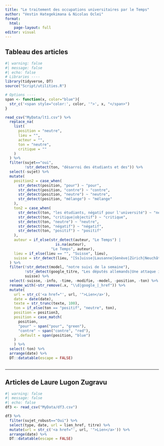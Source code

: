 ```yaml
---
title: "Le traitement des occupations universitaires par le Temps"
author: "Vestin Hategekimana & Nicolas Oclei"
format: 
  html:
    page-layout: full
editor: visual
---
```


## Tableau des articles

```r
#| warning: false
#| message: false
#| echo: false
# Libraries ----
library(tidyverse, DT)
source("Script/utilities.R")

# Options ----
span <- function(x, color="blue"){
  str_c('<span style="color:', color, '">', x, "</span>")
}

read_csv("MyData/lt1.csv") %>% 
  replace_na(
    list(
      position = "neutre",
      lieu = "",
      acteur = "",
      ton = "neutre",
      critique = ""
    )
  ) %>% 
  filter(sujet=="oui",
         !str_detect(ton, "désarroi des étudiants et des")) %>% 
  select(-sujet) %>% 
  mutate(
    position2 = case_when(
      str_detect(position, "pour") ~ "pour",
      str_detect(position, "contre") ~ "contre",
      str_detect(position, "neutre") ~ "neutre",
      str_detect(position, "mélange") ~ "mélange"
    ),
    ton2 = case_when(
      str_detect(ton, "les étudiants, négatif pour l'université") ~ "neutre",
      str_detect(ton, "critique|objectif") ~ "critique",
      str_detect(ton, "neutre") ~ "neutre",
      str_detect(ton, "négatif") ~ "négatif",
      str_detect(ton, "positif") ~ "positif"
    ),
    auteur = if_else(str_detect(auteur, "Le Temps") | 
                       is.na(auteur),
                     "Le Temps", auteur),
    lieu = if_else(lieu == "", "Suisse", lieu),
    suisse = str_detect(lieu, "[Ss]uisse|Lausanne|Genève|Zürich|Neuchâtel|Fribourg|romandes?|générales?|spécifique|EPFL")
  ) %>% 
  filter(!str_detect(model, "notre suivi de la semaine"),
         !str_detect(google_titre, "Les députés allemands|Une attaque israélienne tue trois humanitaires à Gaza|Jésus, Trump et les souliers"),
         suisse) %>% 
  select(-suisse, -info, -time, -modifie, -model, -position, -ton) %>% 
  rename_with(~str_remove(.x, "\\d|google_|_href")) %>% 
  mutate(
    url = str_c('<a href="', url, '">Lien</a>'),
    date = date(date),
    texte = str_trunc(texte, 100),
    ton = if_else(ton == "positif", "neutre", ton),
    position = position3,
    position = case_match(
      position,
      "pour" ~ span("pour", "green"),
      "contre" ~ span("contre", "red"),
      .default = span(position, "blue")
    )
    ) %>% 
  select(-ton) %>% 
  arrange(date) %>% 
  DT::datatable(escape = FALSE)
  
```

------------------------------------------------------------------------

## Articles de Laure Lugon Zugravu

```r
#| warning: false
#| message: false
#| echo: false
df3 <- read_csv("MyData/df3.csv")

df3 %>% 
  filter(sujet_robust=="Oui") %>% 
  select(type, date, url = lien_href, titre) %>% 
  mutate(url = str_c('<a href="', url, '">Lien</a>')) %>% 
  arrange(date) %>% 
  DT::datatable(escape = FALSE)
```
